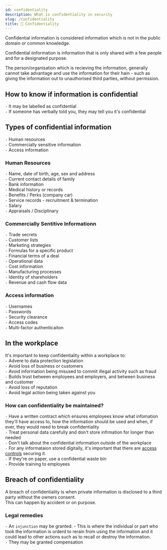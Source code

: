 ```yaml
---
id: confidentiality
description: What is confidentiality in security
slug: /confidentiality
title: 🤫 Confidentiality
---
```



Confidential information is considered information which is not in the public domain or common knowledge.

Confidential iinformation is information that is only shared with a few people and for a designated purpose.  <br />

The person/organisation which is recieving the information, generally cannot take advantage and use the information for their hain - such as giving the information out to unauthorised third parties, without permssion. 

## How to know if information is confidential

` - ` It may be labelled as confidential <br />
` - ` If someone has verbally told you, they may tell you it's confidential  <br />

## Types of confidential information
` - ` Human resources  <br />
` - ` Commercially sensitive information  <br />
` - ` Access information <br />

### Human Resources
` - ` Name, date of birth, age, sex and address <br />
` - ` Current contact details of family <br />
` - ` Bank information <br />
` - ` Medical history or records <br />
` - ` Benefits / Perks (company car) <br />
` - ` Service records - recruitment & termination <br />
` - ` Salary <br />
` - ` Appraisals / Disciplinary  <br />

### Commercially Sentitive Informationn

` - ` Trade secrets <br />
` - ` Customer lists <br />
` - ` Marketing strategies <br />
` - ` Formulas for a specific product <br />
` - ` Financial terms of a deal <br />
` - ` Operational data <br />
` - ` Cost information <br />
` - ` Manufacturing processes <br />
` - ` Identity of shareholders <br />
` - ` Revenue and cash flow data <br />

### Access information

` - ` Usernames <br />
` - ` Passwords  <br /> 
` - ` Security clearance  <br />
` - ` Access codes  <br />
` - ` Multi-factor authenticaiton  <br />

## In the workplace

It's important to keep confidentiality within a workplace to: <br />
` - ` Advere to data protection legislation <br />
` - ` Avoid loss of business or customers <br />
` - ` Avoid information being misused to commit illegal activity such as fraud <br />
` - ` Builds trust between employees and employers, and between business and customer <br />
` - ` Avoid loss of reputation <br />
` - ` Avoid legal action being taken against you <br />

### How can confidentiality be maintained?
` - ` Have a written contract which ensures employees know what infomation they'll have access to, how the information should be used and when, if ever, they would need to break confidentiality <br /> 
` - ` Treat personal data carefully and don't store infrmation for longer than needed  <br /> 
` - ` Don't talk about the confidential information outside of the workplace  <br /> 
` - ` For any informataion stored digitally, it's important that there are [access controls](/docs/access-controls "pageRef") securing it. <br />
` - ` If they're on paper, use a confidential waste bin <br />
` - ` Provide training to employees <br />

## Breach of confidentiality
A breach of confidentiality is when private information is disclosed to a third party without the owners consent. <br />
This can happen by accident or on purpose. <br />

### Legal remedies
` - ` An `injunction` may be granted. - This is where the individual or part who took the information is orderd to rerain from using the information and it could lead to other actions such as to recall or destroy the information. <br />
` - ` They may be granted compensation <br />